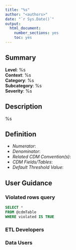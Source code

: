 ```yaml
---
title: "%s"
author: "<authors>"
date: "`r Sys.Date()`"
output:
  html_document:
    number_sections: yes
    toc: yes
---
```


## Summary

**Level**: %s\
**Context**: %s\
**Category**: %s\
**Subcategory**: %s\
**Severity**: %s


## Description
%s


## Definition

- *Numerator*: 
- *Denominator*:
- *Related CDM Convention(s)*:
- *CDM Fields/Tables*:
- *Default Threshold Value*:


## User Guidance


### Violated rows query
```sql
SELECT *
FROM @cdmTable
WHERE violated IS TRUE
```


### ETL Developers


### Data Users

